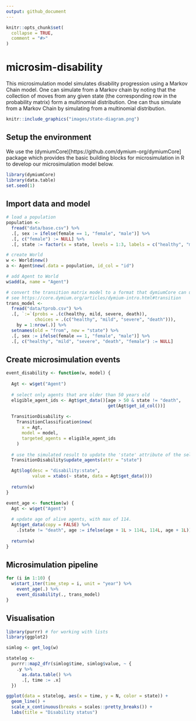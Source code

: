 ```yaml
---
output: github_document
---
```


<!-- README.md is generated from README.Rmd. Please edit that file -->

```r
knitr::opts_chunk$set(
  collapse = TRUE,
  comment = "#>"
)
```

# microsim-disability

This microsimulation model simulates disability progression using a Markov Chain model. One can simulate from a Markov chain by noting that the collection of moves from any given state (the corresponding row in the probability matrix) form a multinomial distribution. One can thus simulate from a Markov Chain by simulating from a multinomial distribution.

```r
knitr::include_graphics("images/state-diagram.png")
```

## Setup the environment

We use the (dymiumCore)[https://github.com/dymium-org/dymiumCore] package which provides the basic building blocks for microsimulation in R to develop our microsimulation model below. 

```r
library(dymiumCore)
library(data.table)
set.seed(1)
```

## Import data and model

```r
# load a population
population <- 
  fread("data/base.csv") %>%
  .[, sex := ifelse(female == 1, "female", "male")] %>%
  .[, c("female") := NULL] %>%
  .[, state := factor(x = state, levels = 1:3, labels = c("healthy", "mild", "severe"))]

# create World
w <- World$new()
a <- Agent$new(.data = population, id_col = "id")

# add Agent to World
w$add(a, name = "Agent")

# convert the transition matrix model to a format that dymiumCore can understand
# see https://core.dymium.org/articles/dymium-intro.html#transition
trans_model <-
  fread("data/tprob.csv") %>%
  .[, `:=`(probs = .(c(healthy, mild, severe, death)),
           choices = .(c("healthy", "mild", "severe", "death"))), 
    by = 1:nrow(.)] %>%
  setnames(old = "from", new = "state") %>%
  .[, sex := ifelse(female == 1, "female", "male")] %>%
  .[, c("healthy", "mild", "severe", "death", "female") := NULL]
```

## Create microsimulation events

```r
event_disability <- function(w, model) {
  
  Agt <- w$get("Agent")
  
  # select only agents that are older than 50 years old
  eligible_agent_ids <- Agt$get_data()[age > 50 & state != "death",
                                       get(Agt$get_id_col())]
  
  TransitionDisability <- 
    TransitionClassification$new(
      x = Agt, 
      model = model, 
      targeted_agents = eligible_agent_ids
    )
  
  # use the simulated result to update the 'state' attribute of the selected agents
  TransitionDisability$update_agents(attr = "state")

  Agt$log(desc = "disability:state",
          value = xtabs(~ state, data = Agt$get_data()))
  
  return(w)
}

event_age <- function(w) {
  Agt <- w$get("Agent")
  
  # update age of alive agents, with max of 114.
  Agt$get_data(copy = FALSE) %>%
    .[state != "death", age := ifelse(age + 1L > 114L, 114L, age + 1L)]
  
  return(w)
}
```


## Microsimulation pipeline

```r
for (i in 1:10) {
  w$start_iter(time_step = i, unit = "year") %>%
    event_age(.) %>%
    event_disability(., trans_model)
}
```

## Visualisation

```r
library(purrr) # for working with lists
library(ggplot2)

simlog <- get_log(w)

statelog <- 
  purrr::map2_dfr(simlog$time, simlog$value, ~ {
    .y %>% 
      as.data.table() %>%
      .[, time := .x]
  })

ggplot(data = statelog, aes(x = time, y = N, color = state)) +
  geom_line() +
  scale_x_continuous(breaks = scales::pretty_breaks()) +
  labs(title = "Disability status")
```


